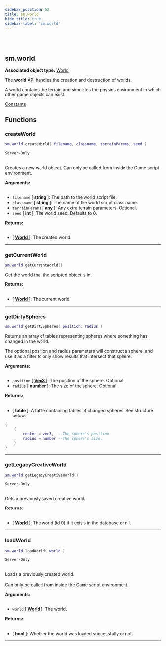 ```yaml
---
sidebar_position: 52
title: sm.world
hide_title: true
sidebar-label: 'sm.world'
---
```


<br></br>

## sm.world

**Associated object type:** [World](/docs/game_script_env/userdata/World)

The <strong>world</strong> API handles the creation and destruction of worlds.

A world contains the terrain and simulates the physics environment in which other game objects can exist.

[Constants](/docs/game_script_env/Constants#smworldids)

## Functions

### createWorld

```lua
sm.world.createWorld( filename, classname, terrainParams, seed )
```
<code>Server-Only</code> <br></br>

Creates a new world object. Can only be called from inside the Game script environment.

<strong>Arguments:</strong> <br></br>

- <code>filename</code> [<strong> string </strong>]: The path to the world script file.
- <code>classname</code> [<strong> string </strong>]: The name of the world script class name.
- <code>terrainParams</code> [<strong> any </strong>]: Any extra terrain parameters. Optional.
- <code>seed</code> [<strong> int </strong>]: The world seed. Defaults to 0.

<strong>Returns:</strong> <br></br>

- [<strong> <a href="/docs/game_script_env/userdata/World"> World </a> </strong>]: The created world.

---

### getCurrentWorld

```lua
sm.world.getCurrentWorld()
```

Get the world that the scripted object is in.

<strong>Returns:</strong> <br></br>

- [<strong> <a href="/docs/game_script_env/userdata/World"> World </a> </strong>]: The current world.

---

### getDirtySpheres

```lua
sm.world.getDirtySpheres( position, radius )
```

Returns an array of tables representing spheres where something has changed in the world.

The optional position and radius parameters will construct a sphere, and use it as a filter to only show results that intersect that sphere.

<strong>Arguments:</strong> <br></br>

- <code>position</code> [<strong> <a href="/docs/game_script_env/userdata/Vec3"> Vec3 </a> </strong>]: The position of the sphere. Optional.
- <code>radius</code> [<strong> number </strong>]: The size of the sphere. Optional.

<strong>Returns:</strong> <br></br>

- [<strong> table </strong>]: A table containing tables of changed spheres. See structure below.

```lua title="Table Structure"
{
	{
		center = vec3,	--The sphere's position
		radius = number	--The sphere's size.
	}
}
```

---

### getLegacyCreativeWorld

```lua
sm.world.getLegacyCreativeWorld()
```
<code>Server-Only</code> <br></br>

Gets a previously saved creative world.

<strong>Returns:</strong> <br></br>

- [<strong> <a href="/docs/game_script_env/userdata/World"> World </a> </strong>]: The world (id 0) if it exists in the database or nil.

---

### loadWorld

```lua
sm.world.loadWorld( world )
```
<code>Server-Only</code> <br></br>

Loads a previously created world. <br></br>
Can only be called from inside the Game script environment.

<strong>Arguments:</strong> <br></br>

- <code>world</code> [<strong> <a href="/docs/game_script_env/userdata/World"> World </a> </strong>]: The world.

<strong>Returns:</strong> <br></br>

- [<strong> bool </strong>]: Whether the world was loaded successfully or not.

---








